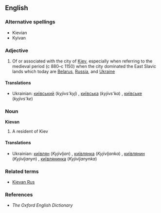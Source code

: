 ==English==

===Alternative spellings===
* Kievian
* Kyivan

===Adjective===
{{en-adj|-}}

# Of or associated with the city of [[Kiev]], especially when referring to the medieval period (c 880–c 1150) when the city dominated the East Slavic lands which today are [[Belarus]], [[Russia]], and [[Ukraine]]

====Translations====
* Ukrainian: [[київський]] (''kyjivs’kyj'') {{m}}, [[київська]] (''kyjivs’ka'') {{f}}, [[київське]] (''kyjivs’ke'') {{n}}

===Noun===
'''Kievan'''

# A resident of Kiev

====Translations====
* Ukrainian: [[київлян]] (''Kyjivljan'') {{m}}, [[київлянка]] (''Kyjivljanka'') {{f}}, [[київлянин]] (''Kyjivljanyn'') {{m}}, [[київлянинка]] (''Kyjivljanynka'') {{f}}

===Related terms===
* [[Kievan Rus]]

===References===
* ''The Oxford English Dictionary''